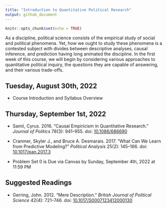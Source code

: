 ```yaml
---
title: "Introduction to Quantitative Political Research"
output: github_document
---
```


```r
knitr::opts_chunk$set(echo = TRUE)
```

As a discipline, political science consists of the empirical study of social and political phenomena. Yet, how we ought to study these phenomena is a contested subject with divides between descriptive analyses, causal inference, and prediction having long animated the discipline. In the first week of this course, we will begin by considering various approaches to quantitative political inquiry, the questions they are capable of answering, and their various trade-offs.

## Tuesday, August 30th, 2022

-   Course Introduction and Syllabus Overview

## Thursday, September 1st, 2022

-   Samii, Cyrus. 2016. “Causal Empiricism in Quantitative Research.” *Journal of Politics* 78(3): 941–955. doi: [10.1086/686690](https://doi.org/10.1086/686690)

-   Cranmer, Skyler J., and Bruce A. Desmarais. 2017. "What Can We Learn from Predictive Modeling?" *Political Analysis* 25(2): 145–166. doi: [10.1017/pan.2017.3](https://doi.org/10.1017/pan.2017.3)

-   Problem Set 0 is Due via Canvas by Sunday, September 4th, 2022 at 11:59 PM

## Suggested Readings

-   Gerring, John. 2012. “Mere Description.” *British Journal of Political Science* 42(4): 721–746. doi: [10.1017/S0007123412000130](https://doi.org/10.1017/S0007123412000130)